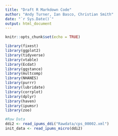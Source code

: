 ```yaml
---
title: "Draft R Markdown Code"
author: "Andy Turner, Ian Basco, Christian Smith"
date: "`r Sys.Date()`"
output: html_document
---
```


```r
knitr::opts_chunk$set(echo = TRUE)
```

```r
library(fixest)
library(ggplot2)
library(tidyverse)
library(vtable)
library(Ecdat)
library(ggstance)
library(multcomp)
library(NHANES)
library(purrr)
library(lubridate)
library(corrplot)
library(dplyr)
library(haven)
library(ipumsr)
library(zoo)
```


```r
#Raw Data 
ddi2 <- read_ipums_ddi("Rawdata/cps_00002.xml")
init_data <- read_ipums_micro(ddi2) 

```




